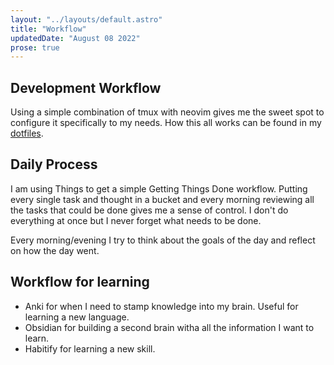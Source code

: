 ```yaml
---
layout: "../layouts/default.astro"
title: "Workflow"
updatedDate: "August 08 2022"
prose: true
---
```


## Development Workflow

Using a simple combination of tmux with neovim gives me the sweet spot to configure it specifically to my needs. How this all works can be found in my [dotfiles](https://github.com/oscarteg/dotfiles).

## Daily Process

I am using Things to get a simple Getting Things Done workflow. Putting every single task and thought in a bucket and every morning reviewing all the tasks that could be done gives me a sense of control. I don't do everything at once but I never forget what needs to be done.

Every morning/evening I try to think about the goals of the day and reflect on how the day went.

## Workflow for learning

- Anki for when I need to stamp knowledge into my brain. Useful for learning a new language.
- Obsidian for building a second brain witha all the information I want to learn.
- Habitify for learning a new skill.
